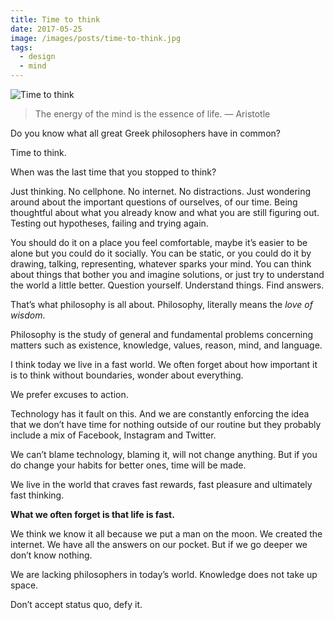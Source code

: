 ```yaml
---
title: Time to think
date: 2017-05-25
image: /images/posts/time-to-think.jpg
tags:
  - design
  - mind
---
```


![Time to think](/images/posts/time-to-think.jpg)

> The energy of the mind is the essence of life. — Aristotle

Do you know what all great Greek philosophers have in common?

Time to think.

When was the last time that you stopped to think?

Just thinking. No cellphone. No internet. No distractions. Just wondering around about the important questions of ourselves, of our time. Being thoughtful about what you already know and what you are still figuring out. Testing out hypotheses, failing and trying again.

You should do it on a place you feel comfortable, maybe it’s easier to be alone but you could do it socially. You can be static, or you could do it by drawing, talking, representing, whatever sparks your mind. You can think about things that bother you and imagine solutions, or just try to understand the world a little better. Question yourself. Understand things. Find answers.

That’s what philosophy is all about. Philosophy, literally means the _love of wisdom_.

Philosophy is the study of general and fundamental problems concerning matters such as existence, knowledge, values, reason, mind, and language.

I think today we live in a fast world. We often forget about how important it is to think without boundaries, wonder about everything.

We prefer excuses to action.

Technology has it fault on this. And we are constantly enforcing the idea that we don’t have time for nothing outside of our routine but they probably include a mix of Facebook, Instagram and Twitter.

We can’t blame technology, blaming it, will not change anything. But if you do change your habits for better ones, time will be made.

We live in the world that craves fast rewards, fast pleasure and ultimately fast thinking.

**What we often forget is that life is fast.**

We think we know it all because we put a man on the moon. We created the internet. We have all the answers on our pocket. But if we go deeper we don’t know nothing.

We are lacking philosophers in today’s world. Knowledge does not take up space.

Don’t accept status quo, defy it.
